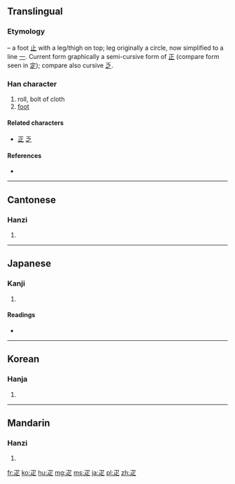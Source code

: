 {{also|匹|正|辵}}
==Translingual==
{{stroke order|type=animate}}

===Etymology===
{{liushu|p}} – a foot [[止]] with a leg/thigh on top; leg originally a circle, now simplified to a line [[一]]. Current form graphically a semi-cursive form of [[正]] (compare form seen in [[定]]); compare also cursive [[乏]].

{{Han etyl}}

===Han character===
{{Han char|rn=103|rad=疋|as=00|sn=5|four=1780<sub>1</sub>|canj=弓卜人 (NYO)}}

# roll, bolt of cloth
# [[foot]]

====Related characters====
* [[正]] [[乏]]

====References====
* {{Han ref|kx=0767.160|dkj=21994|dj=1177.180|hdz=42749.010|uh=758B|ud=30091|bh=A5D4|bd=42452}}

----

==Cantonese==

===Hanzi===
{{yue-hanzi|jyut=|y=pat1}}

# {{defn|Cantonese|sort=疋00}}

----

==Japanese==

===Kanji===
{{ja-kanji|grade=|rs=疋00}}

# {{defn|Japanese|sort=疋00}}

====Readings====
* {{ja-readings|on=[[そ]] (so), [[しょ]] (sho), [[が]] (ga)|kun=[[あし]] (ashi), [[ひき]] (hiki)|nanori=}}

----

==Korean==

===Hanja===
{{ko-hanja|hangeul=[[필]], [[소]]|eumhun=|rv=pil, so|mr=p'il, so|y=phil, so}}

# {{defn|Korean|sort=疋00}}

----

==Mandarin==

===Hanzi===
{{cmn-hanzi|pin=[[pǐ]] ([[pi3]])|wg=p'i<sup>3</sup>}}

# {{defn|Mandarin|sort=疋00}}

[[fr:疋]]
[[ko:疋]]
[[hu:疋]]
[[mg:疋]]
[[ms:疋]]
[[ja:疋]]
[[pl:疋]]
[[zh:疋]]